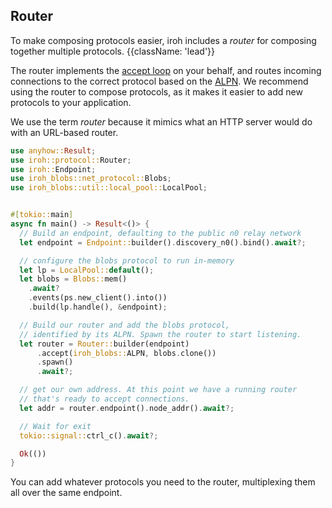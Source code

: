 
## Router

To make composing protocols easier, iroh includes a _router_ for composing together multiple protocols. {{className: 'lead'}}

The router implements the [accept loop](/docs/concepts/protocol#the-accept-loop) on your behalf, and routes incoming connections to the correct protocol based on the [ALPN](/docs/concepts/protocol#alpns). We recommend using the router to compose protocols, as it makes it easier to add new protocols to your application.

We use the term _router_ because it mimics what an HTTP server would do with an URL-based router.

```rust
use anyhow::Result;
use iroh::protocol::Router;
use iroh::Endpoint;
use iroh_blobs::net_protocol::Blobs;
use iroh_blobs::util::local_pool::LocalPool;


#[tokio::main]
async fn main() -> Result<()> {
  // Build an endpoint, defaulting to the public n0 relay network
  let endpoint = Endpoint::builder().discovery_n0().bind().await?;

  // configure the blobs protocol to run in-memory
  let lp = LocalPool::default();
  let blobs = Blobs::mem()
    .await?
    .events(ps.new_client().into())
    .build(lp.handle(), &endpoint);

  // Build our router and add the blobs protocol, 
  // identified by its ALPN. Spawn the router to start listening.
  let router = Router::builder(endpoint)
      .accept(iroh_blobs::ALPN, blobs.clone())
      .spawn()
      .await?;

  // get our own address. At this point we have a running router 
  // that's ready to accept connections.
  let addr = router.endpoint().node_addr().await?;

  // Wait for exit
  tokio::signal::ctrl_c().await?;

  Ok(())
}
```

You can add whatever protocols you need to the router, multiplexing them all over the same endpoint.